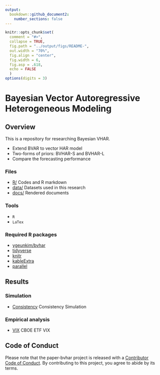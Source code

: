 ```yaml
---
output: 
  bookdown::github_document2:
    number_sections: false
---
```


```r
knitr::opts_chunk$set(
  comment = "#>",
  collapse = TRUE,
  fig.path = "../output/figs/README-",
  out.width = "70%",
  fig.align = "center",
  fig.width = 6,
  fig.asp = .618,
  echo = FALSE
  )
options(digits = 3)
```

# Bayesian Vector Autoregressive Heterogeneous Modeling

<!-- badges: start -->
<!-- badges: end -->

## Overview

This is a repository for researching Bayesian VHAR.

- Extend BVAR to vector HAR model
- Two-forms of priors: BVHAR-S and BVHAR-L
- Compare the forecasting performance

### Files

- [R/](https://github.com/ygeunkim/paper-bvhar/tree/master/r) Codes and R markdown
- [data/](https://github.com/ygeunkim/paper-bvhar/tree/master/data) Datasets used in this research
- [docs/](https://github.com/ygeunkim/paper-bvhar/tree/master/docs) Rendered documents

### Tools

- `R`
- `LaTex`

### Required R packages

- [ygeunkim/bvhar](https://github.com/ygeunkim/bvhar)
- [tidyverse](https://www.tidyverse.org)
- [knitr](https://yihui.org/knitr/)
- [kableExtra](https://haozhu233.github.io/kableExtra/)
- [parallel](https://stat.ethz.ch/R-manual/R-devel/library/parallel/doc/parallel.pdf)

## Results

### Simulation

- [Consistency](https://github.com/ygeunkim/paper-bvhar/blob/master/docs/sim-consistency.md) Consistency Simulation

### Empirical analysis

- [VIX](https://github.com/ygeunkim/paper-bvhar/blob/master/docs/analysis.md) CBOE ETF VIX

## Code of Conduct

Please note that the paper-bvhar project is released with a [Contributor Code of Conduct](https://contributor-covenant.org/version/2/0/CODE_OF_CONDUCT.html). By contributing to this project, you agree to abide by its terms.
